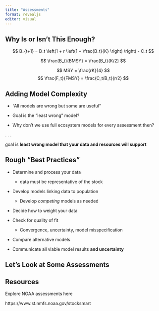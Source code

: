 ```yaml
---
title: "Assessments"
format: revealjs
editor: visual
---
```




## Why Is or Isn't This Enough?

$$
B_{t+1} = B_t \left(1 + r \left(1 + \frac{B_t}{K} \right) \right) - C_t
$$

$$
\frac{B_t}{BMSY} = \frac{B_t}{K/2}
$$

$$
MSY = \frac{rK}{4}
$$
$$
\frac{F_t}{FMSY} = \frac{C_t/B_t}{r/2}
$$

## Adding Model Complexity

- "All models are wrong but some are useful"

- Goal is the "least wrong" model?

- Why don't we use full ecosystem models for every assessment then? 

. . . 

goal is **least wrong model that your data and resources will support**

## Rough "Best Practices"

- Determine and process your data 
  - data must be representative of the stock

- Develop models linking data to population
  - Develop *competing* models as needed
  
- Decide how to weight your data

- Check for quality of fit
  - Convergence, uncertainty, model misspecification
  
- Compare alternative models

- Communicate all viable model results **and uncertainty**

## Let's Look at Some Assessments


## Resources

Explore NOAA assessments here

https://www.st.nmfs.noaa.gov/stocksmart


